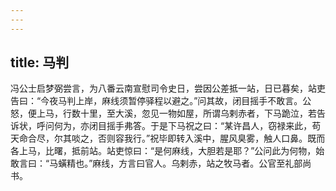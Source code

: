 ```yaml
---
---
---
```

title: 马判
---




冯公士启梦弼尝言，为八番云南宣慰司令史日，尝因公差抵一站，日已暮矣，站吏告曰：“今夜马判上岸，麻线须暂停驿程以避之。”问其故，闭目摇手不敢言。公怒，便上马，行数十里，至大溪，忽见一物如屋，所谓乌剌赤者，下马跪泣，若告诉状，呼问何为，亦闭目摇手弗答。于是下马祝之曰：“某许昌人，窃禄来此，苟天命合尽，尔其啖之，否则容我行。”祝毕即转入溪中，腥风臭雾，触人口鼻。既而各上马，比曙，抵前站。站吏惊曰：“是何麻线，大胆若是耶？”公问此为何物，始敢言曰：“马蟥精也。”麻线，方言曰官人。乌剌赤，站之牧马者。公官至礼部尚书。